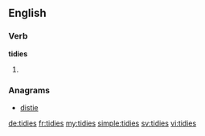 ==English==

===Verb===
'''tidies'''

# {{en-third-person singular of|tidy}}

===Anagrams===
* [[distie#English|distie]]

[[de:tidies]]
[[fr:tidies]]
[[my:tidies]]
[[simple:tidies]]
[[sv:tidies]]
[[vi:tidies]]